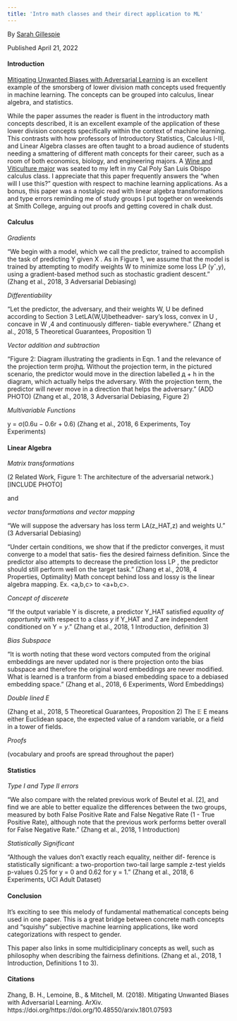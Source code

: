 ```yaml
---
title: 'Intro math classes and their direct application to ML'
---
```


By [Sarah Gillespie](https://www.linkedin.com/in/sarahg4567/)
 
Published April 21, 2022


#### Introduction

[Mitigating Unwanted Biases with Adversarial Learning](https://dl.acm.org/doi/pdf/10.1145/3278721.3278779) is an excellent example of the smorsberg of lower division math concepts used frequently in machine learning. The concepts can be grouped into calculus, linear algebra, and statistics.

While the paper assumes the reader is fluent in the introductory math concepts described, it is an excellent example of the application of these lower division concepts specifically within the context of machine learning. This contrasts with how professors of Introductory Statistics, Calculus I-III, and Linear Algebra classes are often taught to a broad audience of students needing a smattering of different math concepts for their career, such as a room of both economics, biology, and engineering majors. A [Wine and Viticulture major](https://wvit.calpoly.edu) was seated to my left in my Cal Poly San Luis Obispo calculus class. I appreciate that this paper frequently answers the "when will I use this?" question with respect to machine learning applications. As a bonus, this paper was a nostalgic read with linear algebra transformations and type errors reminding me of study groups I put together on weekends at Smith College, arguing out proofs and getting covered in chalk dust.


#### Calculus

*Gradients*

"We begin with a model, which we call the predictor, trained to accomplish the task of predicting Y given X . As in Figure 1, we assume that the model is trained by attempting to modify weights W to minimize some loss LP (yˆ,y), using a gradient-based method such as stochastic gradient descent." (Zhang et al., 2018, 3 Adversarial Debiasing)

*Differentiability*

"Let the predictor, the adversary, and their weights W, U be defined according to Section 3 LetLA(W,U)betheadver- sary’s loss, convex in U , concave in W ,4 and continuously differen- tiable everywhere." (Zhang et al., 2018, 5 Theoretical Guarantees, Proposition 1)


*Vector addition and subtraction*

"Figure 2: Diagram illustrating the gradients in Eqn. 1 and the relevance of the projection term projhд. Without the projection term, in the pictured scenario, the predictor would move in the direction labelled д + h in the diagram, which actually helps the adversary. With the projection term, the predictor will never move in a direction that helps the adversary." (ADD PHOTO) (Zhang et al., 2018, 3 Adversarial Debiasing, Figure 2)

*Multivariable Functions*

y = σ(0.6u − 0.6r + 0.6)
(Zhang et al., 2018, 6 Experiments, Toy Experiments)

#### Linear Algebra

*Matrix transformations*

(2 Related Work, Figure 1: The architecture of the adversarial network.)
[INCLUDE PHOTO]

and 

*vector transformations and vector mapping*

"We will suppose the adversary has loss term LA(z_HAT,z) and weights U." (3 Adversarial Debiasing)

"Under certain conditions, we show that if the predictor converges, it must converge to a model that satis- fies the desired fairness definition. Since the predictor also attempts to decrease the prediction loss LP , the predictor should still perform well on the target task." (Zhang et al., 2018, 4 Properties, Optimality)
Math concept behind loss and lossy is the linear algebra mapping. Ex. <a,b,c> to <a+b,c>.

*Concept of discerete*

"If the output variable Y is discrete, a predictor Y_HAT satisfied *equality of opportunity* with respect to a class *y* if Y_HAT and Z are independent conditioned on Y = *y*." (Zhang et al., 2018, 1 Introduction, definition 3)

*Bias Subspace*

"It is worth noting that these word vectors computed from the original embeddings are never updated nor is there projection onto the bias subspace and therefore the original word embeddings are never modified. What is learned is a tranform from a biased embedding space to a debiased embedding space."
(Zhang et al., 2018, 6 Experiments, Word Embeddings)

*Double lined E*

(Zhang et al., 2018, 5 Theoretical Guarantees, Proposition 2)
The 𝔼
E
 means either Euclidean space, the expected value of a random variable, or a field in a tower of fields. 

*Proofs*

(vocabulary and proofs are spread throughout the paper)


#### Statistics

*Type I and Type II errors*

"We also compare with the related previous work of Beutel et al. [2], and find we are able to better equalize the differences between the two groups, measured by both False Positive Rate and False Negative Rate (1 - True Positive Rate), although note that the previous work performs better overall for False Negative Rate." (Zhang et al., 2018, 1 Introduction)

*Statistically Significant*

"Although the values don’t exactly reach equality, neither dif- ference is statistically significant: a two-proportion two-tail large sample z-test yields p-values 0.25 for y = 0 and 0.62 for y = 1."
(Zhang et al., 2018, 6 Experiments, UCI Adult Dataset)

#### Conclusion
It's exciting to see this melody of fundamental mathematical concepts being used in one paper. This is a great bridge between concrete math concepts and "squishy" subjective machine learning applications, like word categorizations with respect to gender.

This paper also links in some multidiciplinary concepts as well, such as philosophy when describing the fairness definitions. (Zhang et al., 2018, 1 Introduction, Definitions 1 to 3).

#### Citations
Zhang, B. H., Lemoine, B., &amp; Mitchell, M. (2018). Mitigating Unwanted Biases with Adversarial Learning. ArXiv. https://doi.org/https://doi.org/10.48550/arxiv.1801.07593 
